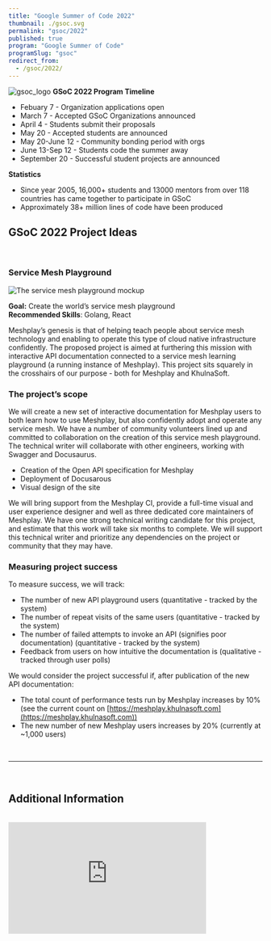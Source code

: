 ```yaml
---
title: "Google Summer of Code 2022"
thumbnail: ./gsoc.svg
permalink: "gsoc/2022"
published: true
program: "Google Summer of Code"
programSlug: "gsoc"
redirect_from:
  - /gsoc/2022/
---
```


<ProgramsWrapper>

<img src={gsoc_logo} alt="gsoc_logo" />
<b>GSoC 2022 Program Timeline</b>
<div>
  <ul>
    <li>Febuary 7 - Organization applications open</li>
    <li>March 7 - Accepted GSoC Organizations announced</li>
    <li>April 4 - Students submit their proposals</li>
    <li>May 20 - Accepted students are announced</li>
    <li>May 20-June 12 - Community bonding period with orgs</li>
    <li>June 13-Sep 12 - Students code the summer away</li>
    <li>September 20 - Successful student projects are announced</li>
  </ul>
</div>
<b>Statistics</b>
<div>
  <ul>
    <li>
      Since year 2005, 16,000+ students and 13000 mentors from over 118
      countries has came together to participate in GSoC
    </li>
    <li>Approximately 38+ million lines of code have been produced</li>
  </ul>
</div>

## GSoC 2022 Project Ideas
<br />

### Service Mesh Playground

<img src={playground} alt="The service mesh playground mockup" />

<p>
<b>Goal:</b> Create the world’s service mesh playground<br />
<b>Recommended Skills</b>: Golang, React
</p>

<p>Meshplay’s genesis is that of helping teach people about service mesh technology and enabling to operate this type of cloud native infrastructure confidently. The proposed project is aimed at furthering this mission with interactive API documentation connected to a service mesh learning playground (a running instance of Meshplay). This project sits squarely in the crosshairs of our purpose - both for Meshplay and KhulnaSoft.</p>

### The project’s scope

<p>We will create a new set of interactive documentation for Meshplay users to both learn how to use Meshplay, but also confidently adopt and operate any service mesh. We have a number of community volunteers lined up and committed to collaboration on the creation of this service mesh playground. The technical writer will collaborate with other engineers, working with Swagger and Docusaurus.</p>

- Creation of the Open API specification for Meshplay
- Deployment of Docusarous
- Visual design of the site

<p>We will bring support from the Meshplay CI, provide a full-time visual and user experience designer and well as three dedicated core maintainers of Meshplay. We have one strong technical writing candidate for this project, and estimate that this work will take six months to complete. We will support this technical writer and prioritize any dependencies on the project or community that they may have.</p>

### Measuring project success

<p>To measure success, we will track:</p>

- The number of new API playground users (quantitative - tracked by the system)
- The number of repeat visits of the same users (quantitative - tracked by the system)
- The number of failed attempts to invoke an API (signifies poor documentation) (quantitative - tracked by the system)
- Feedback from users on how intuitive the documentation is (qualitative - tracked through user polls)

<p>We would consider the project successful if, after publication of the new API documentation:</p>

- The total count of performance tests run by Meshplay increases by 10% (see the current count on [https://meshplay.khulnasoft.com](https://meshplay.khulnasoft.com))
- The new number of new Meshplay users increases by 20% (currently at ~1,000 users) 

<br />
<hr />
<br />
<h2>Additional Information</h2>
<div className="flex-div">&nbsp;</div>
<div id="khulnasoft-intro" className="iframe-container">
  <iframe
    width="392"
    height="220.5"
    src="https://www.youtube.com/embed/0yN5T5LB9ps"
    loading="lazy"
    frameBorder="0"
    allow="accelerometer; autoplay; encrypted-media; gyroscope; picture-in-picture"
    allowFullScreen
  />
</div>
<p>
  KhulnaSoft projects are open source software. Anyone can download, use, work on,
  and share it with others. It's built on principles like collaboration,
  globalism, and innovation. KhulnaSoft projects are distributed under the terms of
  Apache v2.
</p>

<h3>About KhulnaSoft</h3>

<p>
We want to participate to help first-time open source contributors get started and what will hopefully be a lifelong journey of open source participation. We want to have them have a great first experience, understand what it means to be embraced by empathy and, in turn, to have empathy for others. We are all learning and growing each day. Our organization and community culture has a pay-it-forward mentality. We spend a lot of time with both students and adults alike, tutoring them, supporting them, and watching them grow. We believe that the world has too few truly diverse and perpetually encouraging open source communities. We take our internships very seriously and grow and support interns to dramatically increase their career velocity. We love helping others learn and grow. </p>

<p>
Mentoring and seeing others learn and grow is what KhulnaSoft is all about - they grow, we grow. KhulnaSoft is a platform for mentees to hoist themselves up on and leapfrog from. We’re a platform for shared success. Direct participation in GSoC will be most meaningful to the community. </p>

<p>
We interact daily over Slack, and have an open source project <Link to="/community/calendar">meeting everyday</Link>, which are posted to the community <a href="https://www.youtube.com/c/KhulnaSoft?sub_confirmation=1" rel="nofollow">YouTube channel</a>.</p>
<p>
  KhulnaSoft projects are open source software. Anyone can download, use, work on,
  and share it with others. It's built on principles like collaboration,
  globalism, and innovation. KhulnaSoft projects are distributed under the terms of
  Apache v2.
</p>

<h3>Google Summer of Code Participation</h3>

<p>
  The key component of these projects is our Community. This community, which
  you will join as a participant in Google Summer of Code, is improving the
  world of diverse cloud native systems. Your contributions will affect people
  you've never met. The KhulnaSoft community includes software engineers,
  researchers, students, artists, system administrators, operators and web
  designers -- all of whom will be happy to help you get started.
</p>
<p>
  We believe that all contributors should expect and be part of a safe and
  friendly environment for constructive contribution. We can more effectively
  and successfully compare and challenge different ideas to find the best
  solutions for advancement, while building the size, diversity, and strength of
  our community.
</p>
<div className="apply-button">
  <h3>
    <Button
      primary
      title="Participate"
      url="https://discuss.khulnasoft.com"
      external={ true }
    />
  </h3>
</div>

</ProgramsWrapper>
